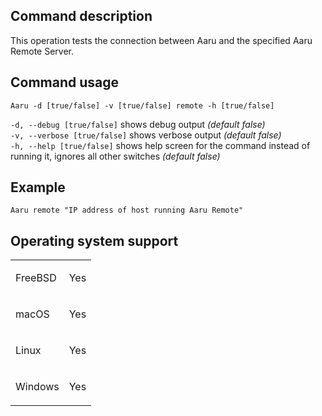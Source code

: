 ==Command description==
This operation tests the connection between Aaru and the specified Aaru Remote Server.

==Command usage==
<code>Aaru -d [true/false] -v [true/false] remote -h [true/false] <host></code> 

<code>-d, --debug [true/false]</code> shows debug output ''(default false)''<br />
<code>-v, --verbose [true/false]</code> shows verbose output ''(default false)''<br />
<code>-h, --help [true/false]</code> shows help screen for the command instead of running it, ignores all other switches ''(default false)''<br />

==Example==
<code>Aaru remote "IP address of host running Aaru Remote"</code>

==Operating system support==
{|
| FreeBSD
| Yes
|-
| macOS
| Yes
|-
| Linux
| Yes
|-
| Windows
| Yes
|}
